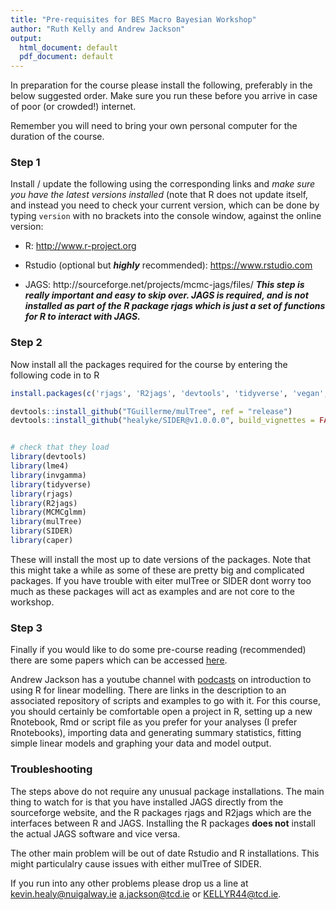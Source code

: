 ```yaml
---
title: "Pre-requisites for BES Macro Bayesian Workshop"
author: "Ruth Kelly and Andrew Jackson"
output:
  html_document: default
  pdf_document: default
---
```


In preparation for the course please install the following, preferably in the below suggested order. Make sure you run these before you arrive in case of poor (or crowded!) internet.

Remember you will need to bring your own personal computer for the duration of the course.

### Step 1

Install / update the following using the corresponding links and *make sure you have the latest versions installed* (note that R does not update itself, and instead you need to check your current version,  which can be done by typing `version` with no brackets into the console window, against the online version:

-	R: [http://www.r-project.org](http://www.r-project.org)

-	Rstudio (optional but **_highly_** recommended): [https://www.rstudio.com](https://www.rstudio.com)

-	JAGS: http://sourceforge.net/projects/mcmc-jags/files/ **_This step is really important and easy to skip over. JAGS is required, and is not installed as part of the R package rjags which is just a set of functions for R to interact with JAGS._**

### Step 2

Now install all the packages required for the course by entering the following code in to R

```r
install.packages(c('rjags', 'R2jags', 'devtools', 'tidyverse', 'vegan', 'lme4', 'lattice', 'invgamma', 'ellipse', 'MCMCglmm', 'caper'))

devtools::install_github("TGuillerme/mulTree", ref = "release")
devtools::install_github("healyke/SIDER@v1.0.0.0", build_vignettes = FALSE)


# check that they load
library(devtools)
library(lme4)
library(invgamma)
library(tidyverse)
library(rjags)
library(R2jags)
library(MCMCglmm)
library(mulTree)
library(SIDER)
library(caper)


```

These will install the most up to date versions of the packages. Note that this might take a while as some of these are pretty big and complicated packages. If you have trouble with eiter mulTree or SIDER dont worry too much as these packages will act as examples and are not core to the workshop.
 
### Step 3
 
Finally if you would like to do some pre-course reading (recommended) there are some papers which can be accessed [here](https://github.com/andrewcparnell/simms_course/tree/master/papers).

Andrew Jackson has a youtube channel with [podcasts](https://www.youtube.com/playlist?list=PLXXzyqr0tEhPRNDuEQ6wcvMcpAkGRjVqs) on introduction to using R for linear modelling. There are links in the description to an associated repository of scripts and examples to go with it. For this course, you should certainly be comfortable open a project in R, setting up a new Rnotebook, Rmd or script file as you prefer for your analyses (I prefer Rnotebooks), importing data and generating summary statistics, fitting simple linear models and graphing your data and model output.


### Troubleshooting 

The steps above do not require any unusual package installations. The main thing to watch for is that you have installed JAGS directly from the sourceforge website, and the R packages rjags and R2jags which are the interfaces between R and JAGS. Installing the R packages **does not** install the actual JAGS software and vice versa.

The other main problem will be out of date Rstudio and R installations. This  might particulalry cause issues with either mulTree of SIDER.


If you run into any other problems please drop us a line at <kevin.healy@nuigalway.ie> <a.jackson@tcd.ie> or <KELLYR44@tcd.ie>.

